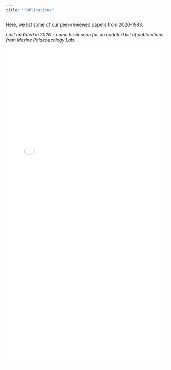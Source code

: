 ```yaml
---
title: "Publications"
---
```


Here, we list some of our peer-reviewed papers from 2020-1983.

*Last updated in 2020 -- come back soon for an updated list of publications from Marine Palaeoecology Lab.*

<embed src="publications/publications-from-archive-website.pdf" width="100%" height="1000px" type="application/pdf">